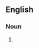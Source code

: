 ==English==

===Noun===
{{head|en|noun form|head=[[paragraph]] [[mark]]s}}

# {{plural of|paragraph mark|lang=en}}